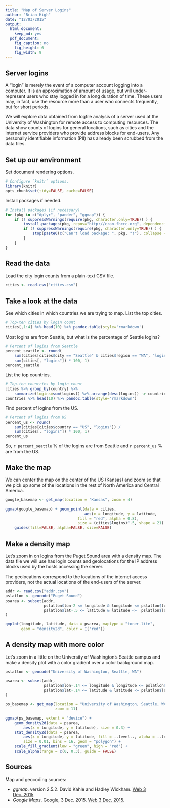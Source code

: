 ```yaml
---
title: "Map of Server Logins"
author: "Brian High"
date: "12/03/2015"
output:
  html_document:
    keep_md: yes
  pdf_document:
    fig_caption: no
    fig_height: 6
    fig_width: 9
---
```


## Server logins

A "login" is merely the event of a computer account logging into a computer. 
It is an approximation of amount of usage, but will under-represent users 
who stay logged in for a long duration of time. These users may, in fact, use 
the resource more than a user who connects frequently, but for short periods.

We will explore data obtained from logfile analysis of a server used at the
University of Washington for remote access to computing resources. The data
show counts of logins for general locations, such as cities and the internet
service providers who provide address blocks for end-users. Any personally 
identifiable information (PII) has already been scrubbed from the data files. 

## Set up our environment

Set document rendering options.
 
```r
# Configure `knitr` options.
library(knitr)
opts_chunk$set(tidy=FALSE, cache=FALSE)
```

Install packages if needed.

```r
# Install packages (if necessary)
for (pkg in c("dplyr", "pander", "ggmap")) {
    if (! suppressWarnings(require(pkg, character.only=TRUE)) ) {
        install.packages(pkg, repos="http://cran.fhcrc.org", dependencies=TRUE)
        if (! suppressWarnings(require(pkg, character.only=TRUE)) ) {
            stop(paste0(c("Can't load package: ", pkg, "!"), collapse = ""))
        }
    }
}
```

## Read the data

Load the city login counts from a plain-text CSV file.

```r
cities <- read.csv("cities.csv")
```

## Take a look at the data

See which cities in which countries we are trying to map. List the top cities.

```r
# Top-ten cities by login count
cities[,1:4] %>% head(10) %>% pandoc.table(style='rmarkdown')
```

Most logins are from Seattle, but what is the percentage of Seattle logins?

```r
# Percent of logins from Seattle
percent_seattle <- round(
    sum(cities[cities$city == "Seattle" & cities$region == "WA", "logins"]) / 
    sum(cities[, "logins"]) * 100, 1)
percent_seattle
```

List the top countries.

```r
# Top-ten countries by login count
cities %>% group_by(country) %>% 
    summarize(logins=sum(logins)) %>% arrange(desc(logins)) -> countries
countries %>% head(10) %>% pandoc.table(style='rmarkdown')
```

Find percent of logins from the US.

```r
# Percent of logins from US
percent_us <- round(
    sum(cities[cities$country == "US", "logins"]) / 
    sum(cities[, "logins"]) * 100, 1)
percent_us
```

So, `r percent_seattle` % of the logins are from Seattle and `r percent_us` %
are from the US. 

## Make the map

We can center the map on the center of the US (Kansas) and zoom so that we 
pick up some of the locations in the rest of North America and Central America.

```r
google_basemap <- get_map(location = "Kansas", zoom = 4)

ggmap(google_basemap) + geom_point(data = cities, 
                                   aes(x = longitude, y = latitude,
                                fill = "red", alpha = 0.8), 
                                size = (cities$logins)^.5, shape = 21) + 
    guides(fill=FALSE, alpha=FALSE, size=FALSE)
```

## Make a density map

Let's zoom in on logins from the Puget Sound area with a density map. The data 
file we will use has login counts and geolocations for the IP address blocks 
used by the hosts accessing the server. 

The geolocations correspond to the locations of the internet access providers, 
not the actual locations of the end-users of the server.

```r
addr <- read.csv("addr.csv")
pslatlon <- geocode("Puget Sound")
psarea <- subset(addr, 
                 pslatlon$lon-2 <= longitude & longitude <= pslatlon$lon+2 &
                 pslatlon$lat-.5 <= latitude & latitude <=  pslatlon$lat+.5
)

qmplot(longitude, latitude, data = psarea, maptype = "toner-lite", 
       geom = "density2d", color = I("red"))
```

## A density map with more color

Let's zoom in a little on the University of Washington's Seattle campus and 
make a density plot with a color gradient over a color background map.

```r
pslatlon <- geocode("University of Washington, Seattle, WA")

psarea <- subset(addr, 
                 pslatlon$lon-.14 <= longitude & longitude <= pslatlon$lon+.14 &
                 pslatlon$lat-.14 <= latitude & latitude <= pslatlon$lat+.14
)

ps_basemap <- get_map(location = "University of Washington, Seattle, WA", 
                      zoom = 11)

ggmap(ps_basemap, extent = "device") + 
    geom_density2d(data = psarea, 
        aes(x = longitude, y = latitude), size = 0.3) + 
    stat_density2d(data = psarea, 
        aes(x = longitude, y = latitude, fill = ..level.., alpha = ..level..), 
        size = 0.01, bins = 16, geom = "polygon") + 
    scale_fill_gradient(low = "green", high = "red") + 
    scale_alpha(range = c(0, 0.3), guide = FALSE)
```

## Sources

Map and geocoding sources: 

- _ggmap_. version 2.5.2. David Kahle and Hadley Wickham. [Web 3 Dec. 2015](https://github.com/dkahle/ggmap).
- _Google Maps_. Google, 3 Dec. 2015. [Web 3 Dec. 2015](http://maps.googleapis.com/maps/api/staticmap?center=37.697948,-97.314835&zoom=4&size=640x640&scale=2&maptype=terrain&language=en-EN&sensor=false).  
